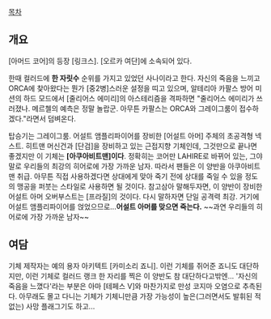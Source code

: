 [[목차]]
== 개요 ==
[아머드 코어]의 등장 [링크스]. [오르카 여단]에 소속되어 있다.

한때 컬러드에 '''한 자릿수''' 순위를 가지고 있었던 사나이라고 한다. 자신의 죽음을 느끼고 ORCA에 찾아왔다는 뭔가 [중2병]스러운 설정을 띠고 있으며, 알테리아 카팔스 방어 미션의 하드 모드에서 [줄리어스 에미리]의 아스테리즘을 격파하면 "줄리어스 에미리가 쓰러졌나. 메르첼의 예측은 정말 놀랍군. 아무튼 카팔스는 ORCA와 그레이그룸이 접수하겠다."라면서 덤벼온다.

탑승기는 그레이그룸. 어설트 앰플리파이어를 장비한 [어설트 아머] 주체의 초공격형 넥스트. 히트맨 머신건과 [단검]을 장비하고 있는 근접지향 기체인데, 그것만으로 끝나면 좋겠지만 이 기체는 '''[아쿠아비트맨]이다'''. 정확히는 코어만 LAHIRE로 바뀌어 있는, 그야말로 우리들의 최강의 히어로에 가장 가까운 남자. 따라서 팬들은 이 양반을 아쿠아비트맨 취급. 아무튼 직접 사용하겠다면 상대에게 맞아 죽기 전에 상대를 죽일 수 있을 정도의 맹공을 퍼붓는 스타일로 사용하면 될 것이다.
참고삼아 말해두자면, 이 양반이 장비한 어설트 아머 오버부스트는 [프라질]의 것이다. 다시 말하자면 단일 공격력 최강. 거기에 어설트 앰플리파이어를 얹었으므로...'''어설트 아머를 맞으면 죽는다.''' ~~과연 우리들의 히어로에 가장 가까운 남자~~

== 여담 ==
기체 제작자는 예의 용자 아키텍트 [카미소리 죠니]. 이런 기체를 쥐어준 죠니도 대단하지만, 이런 기체로 컬러드 랭크 한 자리를 찍은 이 양반도 참 대단하다고밖엔...
'자신의 죽음을 느꼈다'라는 부분은 아마 [테페스 V]와 마찬가지로 만성 코지마 오염으로 추측된다. 아무래도 몰고 다니는 기체가 기체니만큼 가장 가능성이 높은(그러면서도 발휘된 적 없는) 사망 플래그기도 하고...
